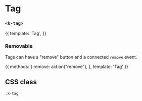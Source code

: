 
<Meta
  title="UI | Interaction / Tag"
  component={Tag}
  decorators={[Padding]}
/>

# Tag
### `<k-tag>`

<Preview>
  <Story name="Regular">
    {{
      template: '<k-tag>Tag</k-tag>',
    }}
  </Story>
</Preview>

<Props of={Tag} />

### Removable
Tags can have a "remove" button and a connected `remove` event.

<Preview>
  <Story name="Removable">
    {{
      methods: {
        remove: action("remove"),
      },
      template: '<k-tag :removable="true" @remove="remove">Tag</k-tag>'
    }}
  </Story>
</Preview>

## CSS class

`.k-tag`
